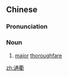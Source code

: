 ==Chinese==
{{zh-forms}}

===Pronunciation===
{{zh-pron
|m=tōngqú
|c=tung1 keoi4
|cat=n
}}

===Noun===
{{zh-noun}}

# [[major]] [[thoroughfare]]

[[zh:通衢]]